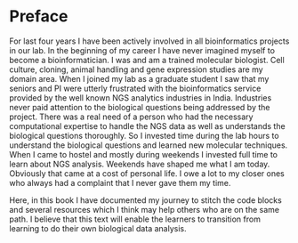 # Preface {.unnumbered}


  For last four years I have been actively involved in all bioinformatics projects in our lab. In the beginning of my career I have never imagined myself to become a bioinformatician. I was and am a trained molecular biologist. Cell culture, cloning, animal handling and gene expression studies are my domain area. When I joined my lab as a graduate student I saw that my seniors and PI were utterly frustrated with the bioinformatics service provided by the well known NGS analytics industries in India. Industries never paid attention to the biological questions being addressed by the project. There was a real need of a person who had the necessary computational expertise to handle the NGS data as well as understands the biological questions thoroughly. So I invested time during the lab hours to understand the biological questions and learned new molecular techniques. When I came to hostel and mostly during weekends I invested full time to learn about NGS analysis. Weekends have shaped me what I am today. Obviously that came at a cost of personal life. I owe a lot to my closer ones who always had a complaint that I never gave them my time.

  Here, in this book I have documented my journey to stitch the code blocks and several resources which I think may help others who are on the same path. I believe that this text will enable the learners to transition from learning to do their own biological data analysis. 


